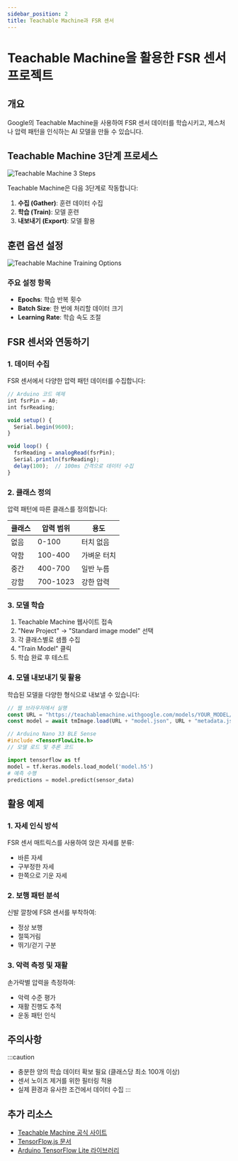 ```yaml
---
sidebar_position: 2
title: Teachable Machine과 FSR 센서
---
```


# Teachable Machine을 활용한 FSR 센서 프로젝트

## 개요

Google의 Teachable Machine을 사용하여 FSR 센서 데이터를 학습시키고, 제스처나 압력 패턴을 인식하는 AI 모델을 만들 수 있습니다.

## Teachable Machine 3단계 프로세스

![Teachable Machine 3 Steps](/img/tmachine-3steps.png)

Teachable Machine은 다음 3단계로 작동합니다:

1. **수집 (Gather)**: 훈련 데이터 수집
2. **학습 (Train)**: 모델 훈련
3. **내보내기 (Export)**: 모델 활용

## 훈련 옵션 설정

![Teachable Machine Training Options](/img/tmachine-training-option.png)

### 주요 설정 항목

- **Epochs**: 학습 반복 횟수
- **Batch Size**: 한 번에 처리할 데이터 크기
- **Learning Rate**: 학습 속도 조절

## FSR 센서와 연동하기

### 1. 데이터 수집

FSR 센서에서 다양한 압력 패턴 데이터를 수집합니다:

```javascript
// Arduino 코드 예제
int fsrPin = A0;
int fsrReading;

void setup() {
  Serial.begin(9600);
}

void loop() {
  fsrReading = analogRead(fsrPin);
  Serial.println(fsrReading);
  delay(100);  // 100ms 간격으로 데이터 수집
}
```

### 2. 클래스 정의

압력 패턴에 따른 클래스를 정의합니다:

| 클래스 | 압력 범위 | 용도 |
|--------|----------|------|
| 없음 | 0-100 | 터치 없음 |
| 약함 | 100-400 | 가벼운 터치 |
| 중간 | 400-700 | 일반 누름 |
| 강함 | 700-1023 | 강한 압력 |

### 3. 모델 학습

1. Teachable Machine 웹사이트 접속
2. "New Project" → "Standard image model" 선택
3. 각 클래스별로 샘플 수집
4. "Train Model" 클릭
5. 학습 완료 후 테스트

### 4. 모델 내보내기 및 활용

학습된 모델을 다양한 형식으로 내보낼 수 있습니다:


<Tabs>
  <TabItem value="tensorflow" label="TensorFlow.js">

```javascript
// 웹 브라우저에서 실행
const URL = "https://teachablemachine.withgoogle.com/models/YOUR_MODEL/";
const model = await tmImage.load(URL + "model.json", URL + "metadata.json");
```

  </TabItem>
  <TabItem value="arduino" label="Arduino">

```cpp
// Arduino Nano 33 BLE Sense
#include <TensorFlowLite.h>
// 모델 로드 및 추론 코드
```

  </TabItem>
  <TabItem value="python" label="Python">

```python
import tensorflow as tf
model = tf.keras.models.load_model('model.h5')
# 예측 수행
predictions = model.predict(sensor_data)
```

  </TabItem>
</Tabs>

## 활용 예제

### 1. 자세 인식 방석

FSR 센서 매트릭스를 사용하여 앉은 자세를 분류:
- 바른 자세
- 구부정한 자세
- 한쪽으로 기운 자세

### 2. 보행 패턴 분석

신발 깔창에 FSR 센서를 부착하여:
- 정상 보행
- 절뚝거림
- 뛰기/걷기 구분

### 3. 악력 측정 및 재활

손가락별 압력을 측정하여:
- 악력 수준 평가
- 재활 진행도 추적
- 운동 패턴 인식

## 주의사항

:::caution
- 충분한 양의 학습 데이터 확보 필요 (클래스당 최소 100개 이상)
- 센서 노이즈 제거를 위한 필터링 적용
- 실제 환경과 유사한 조건에서 데이터 수집
:::

## 추가 리소스

- [Teachable Machine 공식 사이트](https://teachablemachine.withgoogle.com/)
- [TensorFlow.js 문서](https://www.tensorflow.org/js)
- [Arduino TensorFlow Lite 라이브러리](https://www.arduino.cc/reference/en/libraries/arduino_tensorflowlite/)